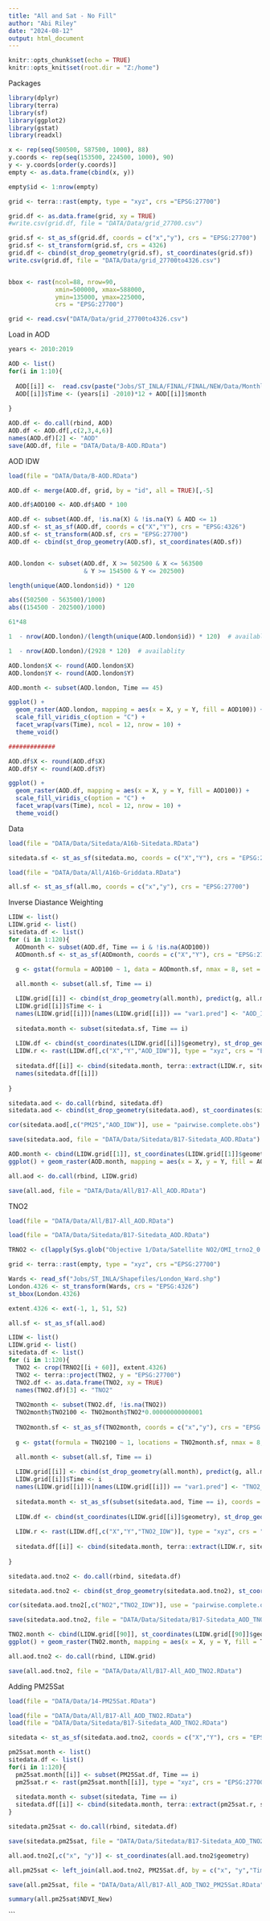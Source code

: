 ---
title: "All and Sat - No Fill"
author: "Abi Riley"
date: "2024-08-12"
output: html_document
---


```{r setup, include=FALSE}
knitr::opts_chunk$set(echo = TRUE)
knitr::opts_knit$set(root.dir = "Z:/home")
```

Packages

```{r packages}

library(dplyr)
library(terra)
library(sf)
library(ggplot2)
library(gstat)
library(readxl)

```

``` {r grid}

x <- rep(seq(500500, 587500, 1000), 88)
y.coords <- rep(seq(153500, 224500, 1000), 90)
y <- y.coords[order(y.coords)]
empty <- as.data.frame(cbind(x, y))

empty$id <- 1:nrow(empty)

grid <- terra::rast(empty, type = "xyz", crs ="EPSG:27700")

grid.df <- as.data.frame(grid, xy = TRUE)
#write.csv(grid.df, file = "DATA/Data/grid_27700.csv")

grid.sf <- st_as_sf(grid.df, coords = c("x","y"), crs = "EPSG:27700")
grid.sf <- st_transform(grid.sf, crs = 4326)
grid.df <- cbind(st_drop_geometry(grid.sf), st_coordinates(grid.sf))
write.csv(grid.df, file = "DATA/Data/grid_27700to4326.csv")


bbox <- rast(ncol=88, nrow=90, 
             xmin=500000, xmax=588000,
             ymin=135000, ymax=225000,
             crs = "EPSG:27700")

grid <- read.csv("DATA/Data/grid_27700to4326.csv")


```


Load in AOD

```{r data}
years <- 2010:2019

AOD <- list()
for(i in 1:10){
  
  AOD[[i]] <-  read.csv(paste("Jobs/ST_INLA/FINAL/FINAL/NEW/Data/MonthlyAODDataMedian", years[i], ".csv", sep = ""))
  AOD[[i]]$Time <- (years[i] -2010)*12 + AOD[[i]]$month
                       
}

AOD.df <- do.call(rbind, AOD)
AOD.df <- AOD.df[,c(2,3,4,6)]
names(AOD.df)[2] <- "AOD"
save(AOD.df, file = "DATA/Data/B-AOD.RData")


```

AOD IDW 

```{r aod}

load(file = "DATA/Data/B-AOD.RData")

AOD.df <- merge(AOD.df, grid, by = "id", all = TRUE)[,-5]

AOD.df$AOD100 <- AOD.df$AOD * 100

AOD.df <- subset(AOD.df, !is.na(X) & !is.na(Y) & AOD <= 1)
AOD.sf <- st_as_sf(AOD.df, coords = c("X","Y"), crs = "EPSG:4326")
AOD.sf <- st_transform(AOD.sf, crs = "EPSG:27700")
AOD.df <- cbind(st_drop_geometry(AOD.sf), st_coordinates(AOD.sf))


AOD.london <- subset(AOD.df, X >= 502500 & X <= 563500 
                     & Y >= 154500 & Y <= 202500)

length(unique(AOD.london$id)) * 120

abs((502500 - 563500)/1000)
abs((154500 - 202500)/1000)

61*48

1  - nrow(AOD.london)/(length(unique(AOD.london$id)) * 120)  # availablity

1  - nrow(AOD.london)/(2928 * 120)  # availablity

AOD.london$X <- round(AOD.london$X)
AOD.london$Y <- round(AOD.london$Y)

AOD.month <- subset(AOD.london, Time == 45)

ggplot() + 
  geom_raster(AOD.london, mapping = aes(x = X, y = Y, fill = AOD100)) +
  scale_fill_viridis_c(option = "C") +
  facet_wrap(vars(Time), ncol = 12, nrow = 10) +
  theme_void() 

#############

AOD.df$X <- round(AOD.df$X)
AOD.df$Y <- round(AOD.df$Y)

ggplot() + 
  geom_raster(AOD.df, mapping = aes(x = X, y = Y, fill = AOD100)) +
  scale_fill_viridis_c(option = "C") +
  facet_wrap(vars(Time), ncol = 12, nrow = 10) +
  theme_void() 

```

Data


```{r data}

load(file = "DATA/Data/Sitedata/A16b-Sitedata.RData")

sitedata.sf <- st_as_sf(sitedata.mo, coords = c("X","Y"), crs = "EPSG:27700")

load(file = "DATA/Data/All/A16b-Griddata.RData")

all.sf <- st_as_sf(all.mo, coords = c("x","y"), crs = "EPSG:27700")

```

Inverse Diastance Weighting

```{r IDW}

LIDW <- list()
LIDW.grid <- list()
sitedata.df <- list()
for (i in 1:120){
  AODmonth <- subset(AOD.df, Time == i & !is.na(AOD100))
  AODmonth.sf <- st_as_sf(AODmonth, coords = c("X","Y"), crs = "EPSG:27700")

  g <- gstat(formula = AOD100 ~ 1, data = AODmonth.sf, nmax = 8, set = list(idp = 2))
  
  all.month <- subset(all.sf, Time == i)

  LIDW.grid[[i]] <- cbind(st_drop_geometry(all.month), predict(g, all.month)[,1])
  LIDW.grid[[i]]$Time <- i
  names(LIDW.grid[[i]])[names(LIDW.grid[[i]]) == "var1.pred"] <- "AOD_IDW"
  
  sitedata.month <- subset(sitedata.sf, Time == i)
  
  LIDW.df <- cbind(st_coordinates(LIDW.grid[[i]]$geometry), st_drop_geometry(LIDW.grid[[i]])) %>% select(-c("geometry"))
  LIDW.r <- rast(LIDW.df[,c("X","Y","AOD_IDW")], type = "xyz", crs = "EPSG:27700")
   
  sitedata.df[[i]] <- cbind(sitedata.month, terra::extract(LIDW.r, sitedata.month))
  names(sitedata.df[[i]])
  
}

sitedata.aod <- do.call(rbind, sitedata.df)
sitedata.aod <- cbind(st_drop_geometry(sitedata.aod), st_coordinates(sitedata.aod)) %>% select(-c("ID.1"))

cor(sitedata.aod[,c("PM25","AOD_IDW")], use = "pairwise.complete.obs")

save(sitedata.aod, file = "DATA/Data/Sitedata/B17-Sitedata_AOD.RData")

AOD.month <- cbind(LIDW.grid[[1]], st_coordinates(LIDW.grid[[1]]$geometry))
ggplot() + geom_raster(AOD.month, mapping = aes(x = X, y = Y, fill = AOD_IDW))

all.aod <- do.call(rbind, LIDW.grid)

save(all.aod, file = "DATA/Data/All/B17-All_AOD.RData")


```



TNO2


```{r join_tno2}
load(file = "DATA/Data/All/B17-All_AOD.RData")

load(file = "DATA/Data/Sitedata/B17-Sitedata_AOD.RData")

TRNO2 <- c(lapply(Sys.glob("Objective 1/Data/Satellite NO2/OMI_trno2_0.10x0.10*_Col3_V4.tif"), terra::rast))

grid <- terra::rast(empty, type = "xyz", crs ="EPSG:27700")

Wards <- read_sf("Jobs/ST_INLA/Shapefiles/London_Ward.shp")
London.4326 <- st_transform(Wards, crs = "EPSG:4326")
st_bbox(London.4326)

extent.4326 <- ext(-1, 1, 51, 52)

all.sf <- st_as_sf(all.aod)

LIDW <- list()
LIDW.grid <- list()
sitedata.df <- list()
for (i in 1:120){
  TNO2 <- crop(TRNO2[[i + 60]], extent.4326)
  TNO2 <- terra::project(TNO2, y = "EPSG:27700")
  TNO2.df <- as.data.frame(TNO2, xy = TRUE)
  names(TNO2.df)[3] <- "TNO2"
  
  TNO2month <- subset(TNO2.df, !is.na(TNO2))
  TNO2month$TNO2100 <- TNO2month$TNO2*0.00000000000001
  
  TNO2month.sf <- st_as_sf(TNO2month, coords = c("x","y"), crs = "EPSG:27700")
  
  g <- gstat(formula = TNO2100 ~ 1, locations = TNO2month.sf, nmax = 8, set = list(idp = 2))
  
  all.month <- subset(all.sf, Time == i)

  LIDW.grid[[i]] <- cbind(st_drop_geometry(all.month), predict(g, all.month)[,1])
  LIDW.grid[[i]]$Time <- i
  names(LIDW.grid[[i]])[names(LIDW.grid[[i]]) == "var1.pred"] <- "TNO2_IDW"
  
  sitedata.month <- st_as_sf(subset(sitedata.aod, Time == i), coords = c("X","Y"), crs = "EPSG:27700")
  
  LIDW.df <- cbind(st_coordinates(LIDW.grid[[i]]$geometry), st_drop_geometry(LIDW.grid[[i]])) %>% select(-c("geometry"))
  
  LIDW.r <- rast(LIDW.df[,c("X","Y","TNO2_IDW")], type = "xyz", crs = "EPSG:27700")
   
  sitedata.df[[i]] <- cbind(sitedata.month, terra::extract(LIDW.r, sitedata.month)) %>% select(-c("ID.1", "geometry"))
  
}

sitedata.aod.tno2 <- do.call(rbind, sitedata.df)

sitedata.aod.tno2 <- cbind(st_drop_geometry(sitedata.aod.tno2), st_coordinates(sitedata.aod.tno2))

cor(sitedata.aod.tno2[,c("NO2","TNO2_IDW")], use = "pairwise.complete.obs")

save(sitedata.aod.tno2, file = "DATA/Data/Sitedata/B17-Sitedata_AOD_TNO2.RData")

TNO2.month <- cbind(LIDW.grid[[90]], st_coordinates(LIDW.grid[[90]]$geometry))
ggplot() + geom_raster(TNO2.month, mapping = aes(x = X, y = Y, fill = TNO2_IDW))

all.aod.tno2 <- do.call(rbind, LIDW.grid)

save(all.aod.tno2, file = "DATA/Data/All/B17-All_AOD_TNO2.RData")


```

Adding PM25Sat

```{r pm25sat}

load(file = "DATA/Data/14-PM25Sat.RData")

load(file = "DATA/Data/All/B17-All_AOD_TNO2.RData")
load(file = "DATA/Data/Sitedata/B17-Sitedata_AOD_TNO2.RData")

sitedata <- st_as_sf(sitedata.aod.tno2, coords = c("X","Y"), crs = "EPSG:27700")

pm25sat.month <- list()
sitedata.df <- list()
for(i in 1:120){
  pm25sat.month[[i]] <- subset(PM25Sat.df, Time == i)
  pm25sat.r <- rast(pm25sat.month[[i]], type = "xyz", crs = "EPSG:27700")
  
  sitedata.month <- subset(sitedata, Time == i)
  sitedata.df[[i]] <- cbind(sitedata.month, terra::extract(pm25sat.r, sitedata.month, exact = FALSE)) %>% select(-c("ID.1", "Time.1", "geometry"))
}

sitedata.pm25sat <- do.call(rbind, sitedata.df)

save(sitedata.pm25sat, file = "DATA/Data/Sitedata/B17-Sitedata_AOD_TNO2_PM25Sat.RData")

all.aod.tno2[,c("x", "y")] <- st_coordinates(all.aod.tno2$geometry)

all.pm25sat <- left_join(all.aod.tno2, PM25Sat.df, by = c("x", "y","Time"))

save(all.pm25sat, file = "DATA/Data/All/B17-All_AOD_TNO2_PM25Sat.RData")

summary(all.pm25sat$NDVI_New)


```



```

